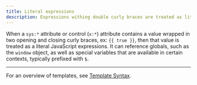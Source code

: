 ```yaml
---
title: Literal expressions
description: Expressions withing double curly braces are treated as literal JavaScript.
---
```


When a `sys:*` attribute or control (`x:*`) attribute contains a value wrapped in two opening and closing
curly braces, ex: `{{ true }}`, then that value is treated as a literal JavaScript expressions.
It can reference globals, such as the `window` object, as well as special variables that are available
in certain contexts, typically prefixed with `$`.

---

For an overview of templates, see [Template Syntax](/ExoWeb/guides/template-syntax).
